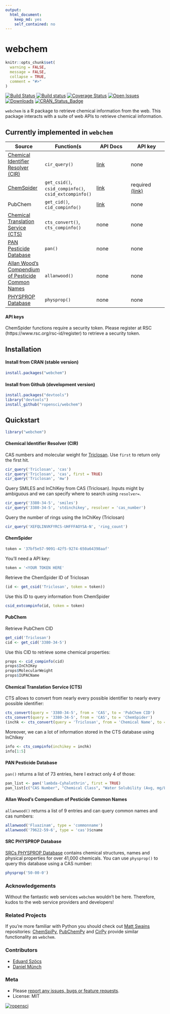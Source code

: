 ```yaml
---
output:
  html_document:
    keep_md: yes
    self_contained: no
---
```

webchem
=============

```r
knitr::opts_chunk$set(
  warning = FALSE, 
  message = FALSE,
  collapse = TRUE,
  comment = "#>"
)
```

[![Build Status](https://travis-ci.org/ropensci/webchem.png)](https://travis-ci.org/ropensci/webchem)
[![Build status](https://ci.appveyor.com/api/projects/status/e3sa6e918jlemv46/branch/master)](https://ci.appveyor.com/project/EDiLD/webchem)
[![Coverage Status](https://coveralls.io/repos/ropensci/webchem/badge.svg?branch=master)](https://coveralls.io/r/ropensci/webchem?branch=master)
[![Open Issues](https://img.shields.io/github/issues/ropensci/webchem.svg)](https://github.com/ropensci/webchem/issues)
[![Downloads](http://cranlogs.r-pkg.org/badges/webchem)](http://cranlogs.r-pkg.org/badges/webchem)
[![CRAN_Status_Badge](http://www.r-pkg.org/badges/version/webchem)](http://cran.r-project.org/web/packages/webchem)

`webchem` is a R package to retrieve chemical information from  the web. 
This package interacts with a suite of web APIs to retrieve chemical information.


## Currently implemented in `webchem`

Source | Function(s | API Docs | API key
------ | --------- | -------- | --------
[Chemical Identifier Resolver (CIR)](http://cactus.nci.nih.gov/chemical/structure) | `cir_query()` | [link](http://cactus.nci.nih.gov/chemical/structure_documentation) | none
[ChemSpider](http://www.chemspider.com/) | `get_csid()`, `csid_compinfo()`, `csid_extcompinfo()` | [link](http://www.chemspider.com/AboutServices.aspx?) | required [(link)](https://www.rsc.org/rsc-id/register )
PubChem | `get_cid()`, `cid_compinfo()` | [link](https://pubchem.ncbi.nlm.nih.gov/) | none
[Chemical Translation Service (CTS)](http://cts.fiehnlab.ucdavis.edu/) | `cts_convert()`, `cts_compinfo()` | none | none
[PAN Pesticide Database](http://www.pesticideinfo.org/) | `pan()` | none | none
[Allan Wood's Compendium of Pesticide Common Names](http://www.alanwood.net/pesticides/) | `allanwood()` | none | none
[PHYSPROP Database](http://www.srcinc.com/what-we-do/environmental/scientific-databases.html) | `physprop()` | none | none

#### API keys
ChemSpider functions require a security token. 
Please register at RSC (https://www.rsc.org/rsc-id/register) to retrieve a security token.

## Installation
#### Install from CRAN (stable version)
```r
install.packages("webchem")
```


#### Install from Github (development version)
```r
install.packages("devtools")
library("devtools")
install_github("ropensci/webchem")
```


## Quickstart
```r
library("webchem")
```

#### Chemical Identifier Resolver (CIR)

CAS numbers and molecular weight for [Triclosan](http://en.wikipedia.org/wiki/Triclosan).
Use `first` to return only the first hit.
```r
cir_query('Triclosan', 'cas')
cir_query('Triclosan', 'cas', first = TRUE)
cir_query('Triclosan', 'mw')
```

Query SMILES and InChIKey from CAS (Triclosan).
Inputs might by ambiguous and we can specify where to search using `resolver=`.
```r
cir_query('3380-34-5', 'smiles')
cir_query('3380-34-5', 'stdinchikey', resolver = 'cas_number')
```

Query the number of rings using the InChiKey (Triclosan) 
```r
cir_query('XEFQLINVKFYRCS-UHFFFAOYSA-N', 'ring_count')
```


#### ChemSpider
```r
token = '37bf5e57-9091-42f5-9274-650a64398aaf'
```

You'll need a API key:

```r
token = '<YOUR TOKEN HERE'
```

Retrieve the ChemSpider ID of Triclosan

```r
(id <- get_csid('Triclosan', token = token))
```

Use this ID to query information from ChemSpider

```r
csid_extcompinfo(id, token = token)
```


#### PubChem

Retrieve PubChem CID
```r
get_cid('Triclosan')
cid <- get_cid('3380-34-5')
```

Use this CID to retrieve some chemical properties:
```r
props <- cid_compinfo(cid)
props$InChIKey
props$MolecularWeight
props$IUPACName
```


#### Chemical Translation Service (CTS)

CTS allows to convert from nearly every possible identifier to nearly every possible identifier:
```r
cts_convert(query = '3380-34-5', from = 'CAS', to = 'PubChem CID')
cts_convert(query = '3380-34-5', from = 'CAS', to = 'ChemSpider')
(inchk <- cts_convert(query = 'Triclosan', from = 'Chemical Name', to = 'inchikey'))
```

Moreover, we can a lot of information stored in the CTS database using InChIkey
```r
info <- cts_compinfo(inchikey = inchk)
info[1:5]
```


#### PAN Pesticide Database
`pan()` returns a list of 73 entries, here I extract only 4 of those:
```r
pan_list <- pan('lambda-Cyhalothrin', first = TRUE)
pan_list[c("CAS Number", "Chemical Class", "Water Solubility (Avg, mg/L)", "Adsorption Coefficient (Koc)" )]
```



#### Allan Wood's Compendium of Pesticide Common Names

`allanwood()` returns a list of 9 entries and can query common names and cas numbers:
```r
allanwood('Fluazinam', type = 'commonname')
allanwood('79622-59-6', type = 'cas')$cname
```

#### SRC PHYSPROP Database
[SRCs PHYSPROP Database](http://www.srcinc.com/what-we-do/environmental/scientific-databases.html) contains chemical structures, names and physical properties for over 41,000 chemicals.
You can use `physprop()` to query this database using a CAS number:

```r
physprop('50-00-0')
```




### Acknowledgements
Without the fantastic web services `webchem` wouldn't be here.
Therefore, kudos to the web service providers and developers!


### Related Projects
If you're more familiar with Python you should check out [Matt Swains](https://github.com/mcs07) repositories: [ChemSpiPy](https://github.com/mcs07/ChemSpiPy), [PubChemPy](https://github.com/mcs07/PubChemPy) and [CirPy](https://github.com/mcs07/CIRpy) provide similar functionality as `webchem`.


### Contributors

+ [Eduard Szöcs](https://github.com/EDiLD)
+ [Daniel Münch](https://github.com/Dahaniel)

### Meta

* Please [report any issues, bugs or feature requests](https://github.com/ropensci/webchem/issues).
* License: MIT

[![ropensci](http://ropensci.org/public_images/github_footer.png)](http://ropensci.org)
